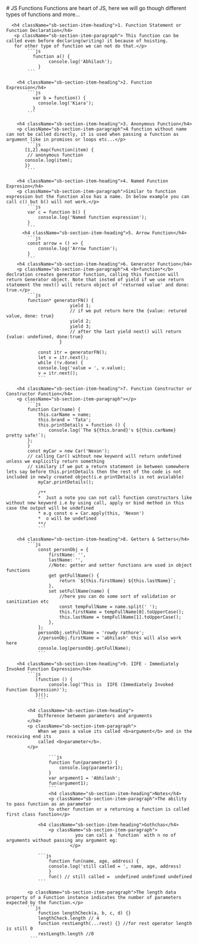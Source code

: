 
<Meta title="JS Functions" />

<div className="sb-container">
  <div className='sb-section-title'>
    # JS Functions
    Functions are heart of JS, here we will go though different types of functions and more...

  </div>
  <div className="sb-section">
    <div className="sb-section-item">
      
      <h4 className="sb-section-item-heading">1. Function Statement or Function Declaration</h4>
       <p className="sb-section-item-paragraph"> This function can be called even before declaring(writing) it because of hoisting.
       for other type of function we can not do that.</p>
            ```js
              function a() {
                    console.log('Abhilash');
                }
            ```

        <h4 className="sb-section-item-heading">2. Function Expression</h4>
            ```js
              var b = function() {
                console.log('Kiara');
              }
            ```

        <h4 className="sb-section-item-heading">3. Anonymous Function</h4>
        <p className="sb-section-item-paragraph">A function without name can not be called directly, it is used when passing a function as argument like in promises or loops etc...</p>
            ```js
           [1,2].map(function(item) {
            // anonymous function
           console.log(item);
           })
            ```

        <h4 className="sb-section-item-heading">4. Named Function Expresion</h4>
        <p className="sb-section-item-paragraph">Similar to function expression but the function also has a name. In below example you can call c() but b() will not work.</p>
            ```js
            var c = function b() {
                console.log('Named function expression');
            }
            ```
          <h4 className="sb-section-item-heading">5. Arrow Function</h4>
            ```js
            const arrow = () => {
                console.log('Arrow function');
            }
            ```
        <h4 className="sb-section-item-heading">6. Generator Function</h4>
        <p className="sb-section-item-paragraph">A <b>function*</b> declration creates generator function, calling this function will return Generator object. Note that insted of yield if we use return statement the next() will return object of 'returned value' and done: true.</p>
            ```js
            function* generatorFN() {
                            yield 1;
                            // if we put return here the {value: retured value, done: true}
                            yield 2;
                            yield 3;
                            // after the last yield next() will return {value: undefined, done:true}
                        }

                const itr = generatorFN();
                let v = itr.next();
                while (!v.done) {
                console.log('value = ', v.value);
                v = itr.next();
                ```

        <h4 className="sb-section-item-heading">7. Function Constructor or Constructor Function</h4>
        <p className="sb-section-item-paragraph"></p>
            ```js
            function Car(name) {
                this.carName = name;
                this.brand = 'Tata';
                this.printDetails = function () {
                    console.log(`The ${this.brand}'s ${this.carName} pretty safe!`);
            };
            }
            const myCar = new Car('Nexon');
            // calling Car() wihtout new keyword will return undefined unless we explicitly return something
            // similary if we put a return statement in between somewhere lets say before this.printDetails then the rest of the code is not included in newly created object(i.e printDetails is not avialable)
                myCar.printDetails();
                
                /**
                *  Just a note you can not call function constructors like without new keyword i.e by using call, apply or bind method in this case the output will be undefined
                * e.g const o = Car.apply(this, 'Nexon') 
                *  o will be undefined   
                **/
                ```

        <h4 className="sb-section-item-heading">8. Getters & Setters</h4>
            ```js
                const personObj = {
                    firstName: '',
                    lastName: '',
                    //Note: getter and setter functions are used in object functions
                    get getFullName() {
                        return `${this.firstName} ${this.lastName}`;
                    },
                    set setFullName(name) {
                        //here you can do some sort of validation or sanitization etc
                        const tempFullName = name.split(' ');
                        this.firstName = tempFullName[0].toUpperCase();
                        this.lastName = tempFullName[1].toUpperCase();
                    },
                };
                personObj.setFullName = 'rowdy rathore';
                //personObj.firstName = 'abhilash' this will also work here
                console.log(personObj.getFullName);
                ```

        <h4 className="sb-section-item-heading">9. IIFE - Immediately Invoked Function Expression</h4>
            ```js
               (function () {
                    console.log('This is  IIFE (Immediately Invoked Function Expression)');
               })();
                ```

            <h4 className="sb-section-item-heading">
                Difference between parameters and arguments
            </h4>
            <p className="sb-section-item-paragraph">
                When we pass a value its called <b>argument</b> and in the receiving end its
                called <b>parameter</b>.
            </p>

                    ```js
                    function fun(parameter1) {
                        console.log(parameter1);
                    }
                    var argument1 = 'Abhilash';
                    fun(argument1);
                    ```
                    <h4 className="sb-section-item-heading">Notes</h4>
                    <p className="sb-section-item-paragraph">The ability to pass function as an parameter
                    to other function or a returning a function is called first class function</p>

                <h4 className="sb-section-item-heading">Gothchas</h4>
                    <p className="sb-section-item-paragraph">
                              you can call a `function` with n no of arguments without passing any argument eg:
                            </p>

                ```js
                    function fun(name, age, address) {
                    console.log('still called = ', name, age, address)
                    }
                    fun() // still called =  undefined undefined undefined
                ```
            
            <p className="sb-section-item-paragraph">The length data property of a Function instance indicates the number of parameters expected by the function.</p>
            ```js
                function lengthCheck(a, b, c, d) {}
                lengthCheck.length // 4
                function restLength(...rest) {} //for rest operator length is still 0 
                restLength.length //0 
             ```

  </div>
</div>
</div>

````